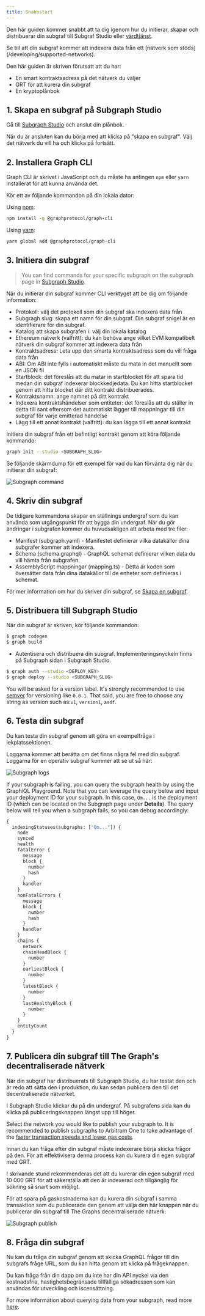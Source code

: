 ```yaml
---
title: Snabbstart
---
```


Den här guiden kommer snabbt att ta dig igenom hur du initierar, skapar och distribuerar din subgraf till Subgraf Studio eller [värdtjänst](#hosted-service).

Se till att din subgraf kommer att indexera data från ett [nätverk som stöds] \(/developing/supported-networks).

Den här guiden är skriven förutsatt att du har:

- En smart kontraktsadress på det nätverk du väljer
- GRT för att kurera din subgraf
- En kryptoplånbok

## 1. Skapa en subgraf på Subgraph Studio

Gå till [Subgraph Studio](https://thegraph.com/studio/) och anslut din plånbok.

När du är ansluten kan du börja med att klicka på "skapa en subgraf". Välj det nätverk du vill ha och klicka på fortsätt.

## 2. Installera Graph CLI

Graph CLI är skrivet i JavaScript och du måste ha antingen `npm` eller `yarn` installerat för att kunna använda det.

Kör ett av följande kommandon på din lokala dator:

Using [npm](https://www.npmjs.com/):

```sh
npm install -g @graphprotocol/graph-cli
```

Using [yarn](https://yarnpkg.com/):

```sh
yarn global add @graphprotocol/graph-cli
```

## 3. Initiera din subgraf

> You can find commands for your specific subgraph on the subgraph page in [Subgraph Studio](https://thegraph.com/studio/).

När du initierar din subgraf kommer CLI verktyget att be dig om följande information:

- Protokoll: välj det protokoll som din subgraf ska indexera data från
- Subgragh slug: skapa ett namn för din subgraf. Din subgraf snigel är en identifierare för din subgraf.
- Katalog att skapa subgrafen i: välj din lokala katalog
- Ethereum nätverk (valfritt): du kan behöva ange vilket EVM kompatibelt nätverk din subgraf kommer att indexera data från
- Kontraktsadress: Leta upp den smarta kontraktsadress som du vill fråga data från
- ABI: Om ABI inte fylls i automatiskt måste du mata in det manuellt som en JSON fil
- Startblock: det föreslås att du matar in startblocket för att spara tid medan din subgraf indexerar blockkedjedata. Du kan hitta startblocket genom att hitta blocket där ditt kontrakt distribuerades.
- Kontraktsnamn: ange namnet på ditt kontrakt
- Indexera kontraktshändelser som entiteter: det föreslås att du ställer in detta till sant eftersom det automatiskt lägger till mappningar till din subgraf för varje emitterad händelse
- Lägg till ett annat kontrakt (valfritt): du kan lägga till ett annat kontrakt

Initiera din subgraf från ett befintligt kontrakt genom att köra följande kommando:

```sh
graph init --studio <SUBGRAPH_SLUG>
```

Se följande skärmdump för ett exempel för vad du kan förvänta dig när du initierar din subgraf:

![Subgraph command](/img/subgraph-init-example.png)

## 4. Skriv din subgraf

De tidigare kommandona skapar en ställnings undergraf som du kan använda som utgångspunkt för att bygga din undergraf. När du gör ändringar i subgrafen kommer du huvudsakligen att arbeta med tre filer:

- Manifest (subgraph.yaml) - Manifestet definierar vilka datakällor dina subgrafer kommer att indexera.
- Schema (schema.graphql) - GraphQL schemat definierar vilken data du vill hämta från subgrafen.
- AssemblyScript mappningar (mapping.ts) - Detta är koden som översätter data från dina datakällor till de enheter som definieras i schemat.

För mer information om hur du skriver din subgraf, se [Skapa en subgraf](/developing/creating-a-subgraph).

## 5. Distribuera till Subgraph Studio

När din subgraf är skriven, kör följande kommandon:

```sh
$ graph codegen
$ graph build
```

- Autentisera och distribuera din subgraf. Implementeringsnyckeln finns på Subgraph sidan i Subgraph Studio.

```sh
$ graph auth --studio <DEPLOY_KEY>
$ graph deploy --studio <SUBGRAPH_SLUG>
```

You will be asked for a version label. It's strongly recommended to use [semver](https://semver.org/) for versioning like `0.0.1`. That said, you are free to choose any string as version such as:`v1`, `version1`, `asdf`.

## 6. Testa din subgraf

Du kan testa din subgraf genom att göra en exempelfråga i lekplatssektionen.

Loggarna kommer att berätta om det finns några fel med din subgraf. Loggarna för en operativ subgraf kommer att se ut så här:

![Subgraph logs](/img/subgraph-logs-image.png)

If your subgraph is failing, you can query the subgraph health by using the GraphiQL Playground. Note that you can leverage the query below and input your deployment ID for your subgraph. In this case, `Qm...` is the deployment ID (which can be located on the Subgraph page under **Details**). The query below will tell you when a subgraph fails, so you can debug accordingly:

```graphql
{
  indexingStatuses(subgraphs: ["Qm..."]) {
    node
    synced
    health
    fatalError {
      message
      block {
        number
        hash
      }
      handler
    }
    nonFatalErrors {
      message
      block {
        number
        hash
      }
      handler
    }
    chains {
      network
      chainHeadBlock {
        number
      }
      earliestBlock {
        number
      }
      latestBlock {
        number
      }
      lastHealthyBlock {
        number
      }
    }
    entityCount
  }
}
```

## 7. Publicera din subgraf till The Graph's decentraliserade nätverk

När din subgraf har distribuerats till Subgraph Studio, du har testat den och är redo att sätta den i produktion, du kan sedan publicera den till det decentraliserade nätverket.

I Subgraph Studio klickar du på din undergraf. På subgrafens sida kan du klicka på publiceringsknappen längst upp till höger.

Select the network you would like to publish your subgraph to. It is recommended to publish subgraphs to Arbitrum One to take advantage of the [faster transaction speeds and lower gas costs](/arbitrum/arbitrum-faq).

Innan du kan fråga efter din subgraf måste indexerare börja skicka frågor på den. För att effektivisera denna process kan du kurera din egen subgraf med GRT.

I skrivande stund rekommenderas det att du kurerar din egen subgraf med 10 000 GRT för att säkerställa att den är indexerad och tillgänglig för sökning så snart som möjligt.

För att spara på gaskostnaderna kan du kurera din subgraf i samma transaktion som du publicerade den genom att välja den här knappen när du publicerar din subgraf till The Graphs decentraliserade nätverk:

![Subgraph publish](/img/publish-and-signal-tx.png)

## 8. Fråga din subgraf

Nu kan du fråga din subgraf genom att skicka GraphQL frågor till din subgrafs fråge URL, som du kan hitta genom att klicka på frågeknappen.

Du kan fråga från din dapp om du inte har din API nyckel via den kostnadsfria, hastighetsbegränsade tillfälliga sökadressen som kan användas för utveckling och iscensättning.

For more information about querying data from your subgraph, read more [here](../querying/querying-the-graph/).
